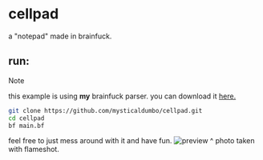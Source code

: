 # cellpad
a "notepad" made in brainfuck.
## run:
> [!NOTE]
> this example is using **my** brainfuck parser. you can download it [here.](https://www.github.com/mysticaldumbo/bf-tools)
```bash
git clone https://github.com/mysticaldumbo/cellpad.git
cd cellpad
bf main.bf
```
feel free to just mess around with it and have fun.
![preview](./images/preview.png)
^ photo taken with flameshot.

